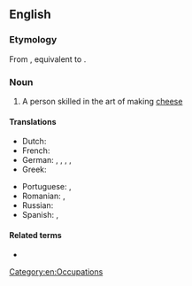 ==English==
{{wikipedia}}

===Etymology===
From {{inh|en|enm|chesemakere}}, equivalent to {{compound|en|cheese|maker}}.

===Noun===
{{en-noun}}

# A person skilled in the art of making [[cheese]]

====Translations====
{{trans-top|person skilled in making cheese}}
* Dutch: {{t|nl|kaasmaker|m}}
* French: {{t+|fr|fromager|m}}
* German: {{t|de|Käsemacher|m}}, {{t|de|Käser|m}}, {{t|de|Käsemacherin|f}}, {{t|de|Kaser|m}} {{qualifier|regional, esp. Austrian}}, {{t|de|Kaserin|f}}
* Greek: {{t+|el|τυροκόμος|m|sc=Grek}}
{{trans-mid}}
* Portuguese: {{t+|pt|queijeiro|m}}, {{t+|pt|queijeira|f}}
* Romanian: {{t+|ro|brânzar|m}}, {{t+|ro|brânzăreasă|f}}
* Russian: {{t+|ru|сыроде́л|m}}
* Spanish: {{t|es|quesero|m}}, {{t|es|quesera|f}}
{{trans-bottom}}

====Related terms====
* {{l|en|cheesemaking}}

[[Category:en:Occupations]]
